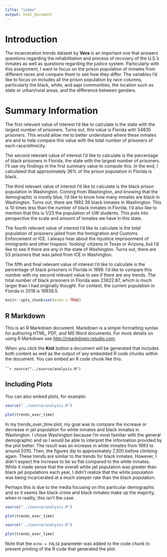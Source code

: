 ```yaml
---
title: "index"
output: html_document
---
```


# Introduction

The incarceration trends dataset by **Vera** is an important one that answers 
questions regarding the rehabilitation and process of recovery of the U.S.'s
inmates as well as questions regarding the justice system. Particularly with 
this assignment, I want to focus on the prison population of inmates from different
races and compare them to see how they differ. The variables I'd like to focus
on includes all the prison population by race columns, particularly the black, white, and aapi communities, the location such as state
or urban/rural areas, and the difference between genders. 

# Summary Information

The first relevant value of interest I'd like to calculate is the state with the largest number of prisoners. Turns out, this value is Florida with 54835
prisoners. This would allow me to better understand where these inmates are and to help compare this value with the total number of prisoners of each race/ethnicity. 

The second relevant value of interest I'd like to calculate is the percentage of black prisoners in Florida, the state with the largest number of prisoners. I'll use my findings in the first summary value to compute this. In the end, I calculated that approximately 36% of the prison population in Florida is black.  

The third relevant value of interest I'd like to calculate is the black prison population in Washington. Coming from Washington, and knowing that the demographic is mostly blue, I'd like to know how many inmates are black in Washington. Turns out, there are 1992.39 black inmates in Washington. This is 10 times less than the number of black inmates in Florida. I'd also like to mention that this is 1/23 the population of UW students. This puts into perspective the scale and amount of inmates we have in this state. 

The fourth relevant value of interest I'd like to calculate is the total population of prisoners jailed from the Immigration and Customs Enforcement  or ICE. I always hear about the injustice imprisonment of immigrants and other hispanic 'looking' citizens in Texas or Arizona, but I'd like to see if there are any in the state of Washington. Turns out, there are 53 prisoners that was jailed from ICE in Washington. 

The fifth and final relevant value of interest I'd like to calculate is the percentage of black prisoners in Florida in 1999. I'd like to compare this number with my second relevant value to see if there are any trends. The total number of black prisoners in Florida was 23622.87, which is much larger than I had originally thought. For context, the current population in Florida in 2018 is 19938.5. 


```r
knitr::opts_chunk$set(echo = TRUE)
```

## R Markdown

This is an R Markdown document. Markdown is a simple formatting syntax for authoring HTML, PDF, and MS Word documents. For more details on using R Markdown see <http://rmarkdown.rstudio.com>.

When you click the **Knit** button a document will be generated that includes both content as well as the output of any embedded R code chunks within the document. You can embed an R code chunk like this:

``````r
source("../source/analysis.R")
```

## Including Plots

You can also embed plots, for example:

```r
source("../source/analysis.R")

plot(trends_over_time)
```

In my trends_over_time plot, my goal was to compare the increase or decrease in jail population for white inmates and black inmates in Washington. I chose Washington because I'm most familiar with the general demographic and so I would be able to interpret the information provided by the plot better. The result was an increase in white inmates from 1993 to around 2010. Then, the figures dip to approximately 7,300 before climbing again. These trends are similar to the trends for black inmates. However, I didn't expect the increase to be so flat compared to the white inmates. While it made sense that the overall white jail population was greater than black jail populations each year, I didn't realize that the white population was being incarcerated at a much steeper rate than the black population. 

Perhaps this is due to the media focusing on this particular demographic and so it seems like black crime and black inmates make up the majority, when in reality, this isn't the case. 



```r
source("../source/analysis.R")

plot(trends_over_time)
```


```r
source("../source/analysis.R")

plot(trends_over_time)
```




Note that the `echo = FALSE` parameter was added to the code chunk to prevent printing of the R code that generated the plot.
